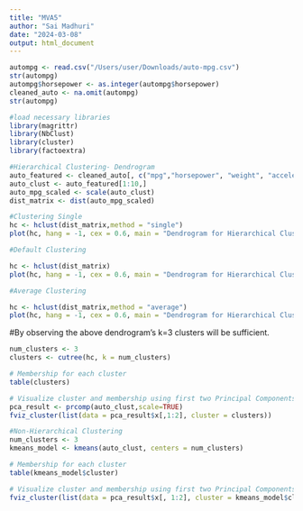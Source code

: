```yaml
---
title: "MVA5"
author: "Sai Madhuri"
date: "2024-03-08"
output: html_document
---
```


```r

autompg <- read.csv("/Users/user/Downloads/auto-mpg.csv")
str(autompg)
autompg$horsepower <- as.integer(autompg$horsepower)
cleaned_auto <- na.omit(autompg)
str(autompg)

```
```r
#load necessary libraries
library(magrittr)
library(NbClust)
library(cluster)
library(factoextra)

```



```r

#Hierarchical Clustering- Dendrogram
auto_featured <- cleaned_auto[, c("mpg","horsepower", "weight", "acceleration")]
auto_clust <- auto_featured[1:10,]
auto_mpg_scaled <- scale(auto_clust)
dist_matrix <- dist(auto_mpg_scaled)

#Clustering Single
hc <- hclust(dist_matrix,method = "single")
plot(hc, hang = -1, cex = 0.6, main = "Dendrogram for Hierarchical Clustering")

```





```r
#Default Clustering

hc <- hclust(dist_matrix)
plot(hc, hang = -1, cex = 0.6, main = "Dendrogram for Hierarchical Clustering")

```







```r
#Average Clustering

hc <- hclust(dist_matrix,method = "average")
plot(hc, hang = -1, cex = 0.6, main = "Dendrogram for Hierarchical Clustering")

```

#By observing the above dendrogram's k=3 clusters will be sufficient.





```r

num_clusters <- 3
clusters <- cutree(hc, k = num_clusters)

# Membership for each cluster
table(clusters)

# Visualize cluster and membership using first two Principal Components
pca_result <- prcomp(auto_clust,scale=TRUE)
fviz_cluster(list(data = pca_result$x[,1:2], cluster = clusters))


```


```r
#Non-Hierarchical Clustering
num_clusters <- 3 
kmeans_model <- kmeans(auto_clust, centers = num_clusters)

# Membership for each cluster
table(kmeans_model$cluster)

```

```r
# Visualize cluster and membership using first two Principal Components
fviz_cluster(list(data = pca_result$x[, 1:2], cluster = kmeans_model$cluster))
```


```r

```